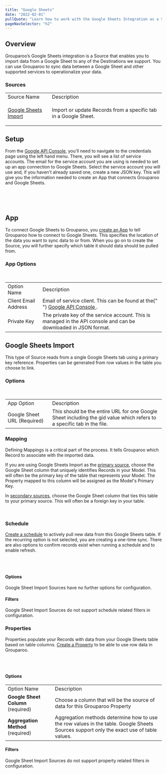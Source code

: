 ```yaml
---
title: "Google Sheets"
date: "2022-02-01"
pullQuote: "Learn how to work with the Google Sheets Integration as a Source and Destination."
pageNavSelector: "h2"
---
```


<PluginDocsLinks plugin="Google-sheets" />

## Overview

Grouparoo’s Google Sheets integration is a Source that enables you to import data from a Google Sheet to any of the Destinations we support. You can use Grouparoo to sync data between a Google Sheet and other supported services to operationalize your data.

### Sources

<table className='docTable'>
    <tablebody>
  <tr>
   <td>Source Name
   </td>
   <td>Description
   </td>
  </tr>
  <tr>
   <td>

<a href="#google-sheets-import">Google Sheets Import</a>
   </td>
   <td>Import or update Records from a specific tab in a Google Sheet.
   </td>
  </tr>
  </tablebody>
</table>

## Setup

From the [Google API Console](https://console.developers.google.com/apis), you’ll need to navigate to the credentials page using the left hand menu. There, you will see a list of service accounts. The email for the service account you are using is needed to set up an app connection to Google Sheets. Select the service account you will use and, if you haven’t already saved one, create a new JSON key. This will give you the information needed to create an App that connects Grouparoo and Google Sheets.

<ImageInBrowserFrame
  src="/images/docs/integrations/google-sheets/setup/setup-1.png"
  alt="Google Service Account"
  width={750}
  height={85}
/>
<br />

<ImageInBrowserFrame
  src="/images/docs/integrations/google-sheets/setup/setup-2.png"
  alt="Google API Key"
  width={750}
  height={337}
/>
<br />

## App

To connect Google Sheets to Grouparoo, you [create an App](https://www.grouparoo.com/docs/config/apps) to tell Grouparoo how to connect to Google Sheets. This specifies the location of the data you want to sync data to or from. When you go on to create the Source, you will further specify which table it should data should be pulled from.

### App Options

<ImageInBrowserFrame
  src="/images/docs/integrations/google-sheets/app/options.png"
  alt="Google Sheets App Options"
  width={750}
  height={196}
/>
<br />

<table className="docTable">
  <tablebody>
    <tr>
      <td>Option Name</td>
      <td>Description</td>
    </tr>
    <tr>
      <td>Client Email Address</td>
      <td>
        Email of service client. This can be found at the{" "}
        <a href="https://console.developers.google.com/apis/dashboard">
          Google API Console
        </a>
        .
      </td>
    </tr>
    <tr>
      <td>Private Key</td>
      <td>
        The private key of the service account. This is managed in the API
        console and can be downloaded in JSON format.
      </td>
    </tr>
  </tablebody>
</table>

## Google Sheets Import

This type of Source reads from a single Google Sheets tab using a primary key reference. Properties can be generated from row values in the table you choose to link.

### Options

<ImageInBrowserFrame
  src="/images/docs/integrations/google-sheets/google-sheets-import/options.png"
  alt="Google Sheets Import Options"
  width={750}
  height={225}
/>
<br />

<table className="docTable">
  <tablebody>
    <tr>
      <td>App Option</td>
      <td>Description</td>
    </tr>
    <tr>
      <td>Google Sheet URL (Required)</td>
      <td>
        This should be the entire URL for one Google Sheet including the gid
        value which refers to a specific tab in the file.
      </td>
    </tr>
  </tablebody>
</table>

### Mapping

Defining Mappings is a critical part of the process. It tells Grouparoo which Record to associate with the imported data.

If you are using Google Sheets Import as the [primary source](https://www.grouparoo.com/docs/config/code-config/sources), choose the Google Sheet column that uniquely identifies Records in your Model. This will often be the primary key of the table that represents your Model. The Property mapped to this column will be assigned as the Model's Primary Key.

In [secondary sources](https://www.grouparoo.com/docs/config/code-config/sources), choose the Google Sheet column that ties this table to your primary source. This will often be a foreign key in your table.

<ImageInBrowserFrame
  src="/images/docs/integrations/google-sheets/google-sheets-import/mapping.png"
  alt="Google Sheets Import Mapping"
  width={750}
  height={571}
/>
<br />

### Schedule

[Create a schedule](https://www.grouparoo.com/docs/config/sources#step-4-add-a-schedule) to actively pull new data from this Google Sheets table. If the recurring option is not selected, you are creating a one-time sync. There are also options to confirm records exist when running a schedule and to enable refresh.

<ImageInBrowserFrame
  src="/images/docs/integrations/google-sheets/google-sheets-import/schedule.png"
  alt="Google Sheets Import Schedule"
  width={750}
  height={229}
/>
<br />
<br />

#### Options

Google Sheet Import Sources have no further options for configuration.

#### Filters

Google Sheet Import Sources do not support schedule related filters in configuration.

### Properties

Properties populate your Records with data from your Google Sheets table based on table columns. [Create a Property](https://www.grouparoo.com/docs/config/properties) to be able to use row data in Grouparoo.

<ImageInBrowserFrame
  src="/images/docs/integrations/google-sheets/google-sheets-import/properties.png"
  alt="Google Sheets Import Properties"
  width={750}
  height={413}
/>
<br />
<br />

#### Options

<table className="docTable">
  <tablebody>
    <tr>
      <td>Option Name</td>
      <td>Description</td>
    </tr>
    <tr>
      <td>
        <strong>Google Sheet Column</strong> (required)
      </td>
      <td>
        Choose a column that will be the source of data for this Grouparoo
        Property
      </td>
    </tr>
    <tr>
      <td>
        <strong>Aggregation Method</strong> (required)
      </td>
      <td>
        Aggregation methods determine how to use the row values in the table.
        Google Sheets Sources support only the exact use of table values.
      </td>
    </tr>
  </tablebody>
</table>

#### Filters

Google Sheet Import Sources do not support property related filters in configuration.

<PluginDocsIntegrationNotes plugin="Google Sheets" />
